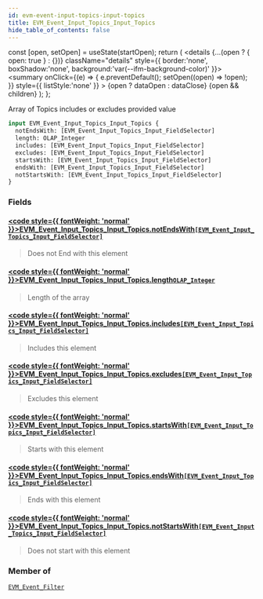 ```yaml
---
id: evm-event-input-topics-input-topics
title: EVM_Event_Input_Topics_Input_Topics
hide_table_of_contents: false
---
```







  const [open, setOpen] = useState(startOpen);
  return (
    <details {...(open ? { open: true } : {})} className="details" style={{ border:'none', boxShadow:'none', background:'var(--ifm-background-color)' }}>
      <summary
        onClick={(e) => {
          e.preventDefault();
          setOpen((open) => !open);
        }}
        style={{ listStyle:'none' }}
      >
      {open ? dataOpen : dataClose}
      </summary>
      {open && children}
    </details>
  );
};








Array of Topics includes or excludes provided value


```graphql
input EVM_Event_Input_Topics_Input_Topics {
  notEndsWith: [EVM_Event_Input_Topics_Input_FieldSelector]
  length: OLAP_Integer
  includes: [EVM_Event_Input_Topics_Input_FieldSelector]
  excludes: [EVM_Event_Input_Topics_Input_FieldSelector]
  startsWith: [EVM_Event_Input_Topics_Input_FieldSelector]
  endsWith: [EVM_Event_Input_Topics_Input_FieldSelector]
  notStartsWith: [EVM_Event_Input_Topics_Input_FieldSelector]
}
```




### Fields

#### [<code style={{ fontWeight: 'normal' }}>EVM_Event_Input_Topics_Input_Topics.<b>notEndsWith</b></code>](#)<Bullet />[`[EVM_Event_Input_Topics_Input_FieldSelector]`](/docs/graphql-reference/inputs/evm-event-input-topics-input-field-selector) <Badge class="badge badge--secondary" text="list"/> <Badge class="badge badge--secondary" text="input"/> 
> 
> 
> Does not End with this element
> 

#### [<code style={{ fontWeight: 'normal' }}>EVM_Event_Input_Topics_Input_Topics.<b>length</b></code>](#)<Bullet />[`OLAP_Integer`](/docs/graphql-reference/inputs/olap-integer) <Badge class="badge badge--secondary" text="input"/> 
> 
> 
> Length of the array
> 

#### [<code style={{ fontWeight: 'normal' }}>EVM_Event_Input_Topics_Input_Topics.<b>includes</b></code>](#)<Bullet />[`[EVM_Event_Input_Topics_Input_FieldSelector]`](/docs/graphql-reference/inputs/evm-event-input-topics-input-field-selector) <Badge class="badge badge--secondary" text="list"/> <Badge class="badge badge--secondary" text="input"/> 
> 
> 
> Includes this element
> 

#### [<code style={{ fontWeight: 'normal' }}>EVM_Event_Input_Topics_Input_Topics.<b>excludes</b></code>](#)<Bullet />[`[EVM_Event_Input_Topics_Input_FieldSelector]`](/docs/graphql-reference/inputs/evm-event-input-topics-input-field-selector) <Badge class="badge badge--secondary" text="list"/> <Badge class="badge badge--secondary" text="input"/> 
> 
> 
> Excludes this element
> 

#### [<code style={{ fontWeight: 'normal' }}>EVM_Event_Input_Topics_Input_Topics.<b>startsWith</b></code>](#)<Bullet />[`[EVM_Event_Input_Topics_Input_FieldSelector]`](/docs/graphql-reference/inputs/evm-event-input-topics-input-field-selector) <Badge class="badge badge--secondary" text="list"/> <Badge class="badge badge--secondary" text="input"/> 
> 
> 
> Starts with this element
> 

#### [<code style={{ fontWeight: 'normal' }}>EVM_Event_Input_Topics_Input_Topics.<b>endsWith</b></code>](#)<Bullet />[`[EVM_Event_Input_Topics_Input_FieldSelector]`](/docs/graphql-reference/inputs/evm-event-input-topics-input-field-selector) <Badge class="badge badge--secondary" text="list"/> <Badge class="badge badge--secondary" text="input"/> 
> 
> 
> Ends with this element
> 

#### [<code style={{ fontWeight: 'normal' }}>EVM_Event_Input_Topics_Input_Topics.<b>notStartsWith</b></code>](#)<Bullet />[`[EVM_Event_Input_Topics_Input_FieldSelector]`](/docs/graphql-reference/inputs/evm-event-input-topics-input-field-selector) <Badge class="badge badge--secondary" text="list"/> <Badge class="badge badge--secondary" text="input"/> 
> 
> 
> Does not start with this element
> 



### Member of

[`EVM_Event_Filter`](/docs/graphql-reference/inputs/evm-event-filter)  <Badge class="badge badge--secondary" text="input"/>

